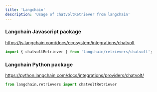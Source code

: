 ```yaml
---
title: 'Langchain'
description: 'Usage of chatvoltRetriever from langchain'
---
```


### Langchain Javascript package

https://js.langchain.com/docs/ecosystem/integrations/chatvolt

```js
import { chatvoltRetriever } from 'langchain/retrievers/chatvolt';
```

### Langchain Python package

https://python.langchain.com/docs/integrations/providers/chatvolt/

```python
from langchain.retrievers import chatvoltRetriever
```
